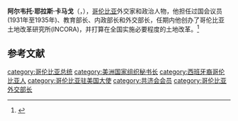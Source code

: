 {{Infobox President
|original_name ={{lang|es|Alberto Lleras Camargo}}
|image =Alberto Lleras Camargo.jpg
|caption       =
|country       =[[哥倫比亞|哥倫比亞]]
|order         = 21和28
|term_start    =1945年8月7日－1946年8月7日<br />1958年8月7日－1962年8月7日
|term_end      =
|office    = 哥倫比亞总统
|predecessor  = [[阿方索·洛佩斯·普雷马霍|阿方索·洛佩斯·普雷马霍]]<br />[[加布里埃尔·帕里斯·戈迪略|加布里埃尔·帕里斯·戈迪略]]将军
|successor    = [[马里亚诺·奥斯皮纳·佩雷斯|马里亚诺·奥斯皮纳]]<br />[[吉列尔莫·莱昂·巴伦西亚|吉列尔莫·莱昂·巴伦西亚]]
|birth_date   = 1906年
|birth_place  = [[波哥大|波哥大]](Bogotá D.C)
| death_date=1990年
| death_place=[[波哥大|波哥大]](Bogotá D.C)
|vicepresident=  
|spouse       = 
| religion=
|party        =[[哥伦比亚自由党|哥伦比亚自由党]]
}}
'''阿尔韦托·耶拉斯·卡马戈'''（{{lang-es|'''Alberto Lleras Camargo'''}}，{{bd|1906年|7月3日|1990年|1月4日|catIdx=A}}），[[哥伦比亚|哥伦比亚]]外交家和政治人物，他担任过国会议员(1931年至1935年)、教育部长、内政部长和外交部长，任期内他创办了哥伦比亚土地改革研究所(INCORA)，并打算在全国实施必要程度的土地改革。<ref>{{Cite web |url=https://www.biografiasyvidas.com/biografia/l/lleras_camargo.htm |title=Biografia de Alberto Lleras Camargo |access-date=2021-06-01 |archive-date=2017-05-09 |archive-url=https://web.archive.org/web/20170509171610/http://www.biografiasyvidas.com/biografia/l/lleras_camargo.htm |dead-url=no }}</ref>

== 参考文献 ==
{{Reflist}}

{{start box}}
{{succession box|[[阿方索·洛佩斯·普雷马霍|阿方索·洛佩斯·普雷马霍]]|阿尔韦托·耶拉斯 |[[哥倫比亞总统|哥倫比亞总统]]<br />代理|1945年7月–8月7日}}
{{succession box|阿尔韦托·耶拉斯|[[马里亚诺·奥斯皮纳·佩雷斯|马里亚诺·奥斯皮纳]] |[[哥倫比亞总统|哥倫比亞总统]]|1945年–1946年}}
{{succession box|[[哥伦比亚军政府|哥伦比亚军政府]]<br />首脑<br />[[加布里埃尔·帕里斯·戈迪略|加布里埃尔·帕里斯·戈迪略]]将军|[[吉列尔莫·莱昂·巴伦西亚|吉列尔莫·莱昂·巴伦西亚]] |[[哥倫比亞总统|哥倫比亞总统]]|1958年8月7日–1962年8月7日}}
{{succession box|首任OAS秘书长|[[卡洛斯·达维拉|卡洛斯·达维拉]] |[[美洲国家组织秘书长|美洲国家组织秘书长]]|1948年–1954年}}
{{end box}}

{{Authority control}}

{{DEFAULTSORT:Lleras Camargo, Alberto}}
[[category:哥伦比亚总统|category:哥伦比亚总统]]
[[category:美洲国家组织秘书长|category:美洲国家组织秘书长]]
[[category:西班牙裔哥伦比亚人|category:西班牙裔哥伦比亚人]]
[[category:哥伦比亚驻美国大使|category:哥伦比亚驻美国大使]]
[[category:共济会会员|category:共济会会员]]
[[category:哥伦比亚外交部长|category:哥伦比亚外交部长]]